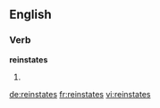 ==English==

===Verb===
'''reinstates'''

# {{third-person singular of|reinstate}}

[[de:reinstates]]
[[fr:reinstates]]
[[vi:reinstates]]